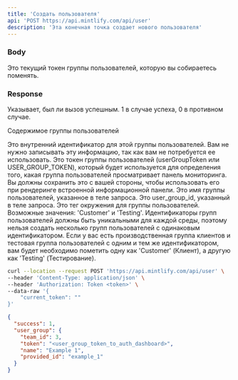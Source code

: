 ```yaml
---
title: 'Создать пользователя'
api: 'POST https://api.mintlify.com/api/user'
description: 'Эта конечная точка создает нового пользователя'
---
```


### Body

<ParamField body="current_token" type="string">
  Это текущий токен группы пользователей, которую вы собираетесь поменять.
</ParamField>

### Response

<ResponseField name="success" type="number">
  Указывает, был ли вызов успешным. 1 в случае успеха, 0 в противном случае.
</ResponseField>

<ResponseField name="user_group" type="object">

Содержимое группы пользователей

<Expandable title="Toggle object">

<ResponseField name="team_id" type="number">
  Это внутренний идентификатор для этой группы пользователей. Вам не нужно записывать эту информацию, так как вам не потребуется ее использовать.
</ResponseField>

<ResponseField name="token" type="string">
  Это токен группы пользователей (userGroupToken или USER_GROUP_TOKEN), который будет
   используется для определения того, какая группа пользователей просматривает панель мониторинга. Вы должны сохранить
   это с вашей стороны, чтобы использовать его при рендеринге встроенной информационной панели.
</ResponseField>

<ResponseField name="name" type="string">
  Это имя группы пользователей, указанное в теле запроса.
</ResponseField>

<ResponseField name="provided_id" type="string">
  Это user_group_id, указанный в теле запроса.
</ResponseField>

<ResponseField name="api_environment_tag" type="JSON or null">
  Это тег окружения для группы пользователей. Возможные значения: 'Customer' и 'Testing'. Идентификаторы групп пользователей должны быть уникальными для каждой среды, поэтому нельзя создать несколько групп пользователей с одинаковым идентификатором. Если у вас есть производственная группа клиентов и тестовая группа пользователей с одним и тем же идентификатором, вам будет необходимо пометить одну как 'Customer' (Клиент), а другую как 'Testing' (Тестирование).
</ResponseField>

</Expandable>

</ResponseField>

<RequestExample>

```bash Example Request
curl --location --request POST 'https://api.mintlify.com/api/user' \
--header 'Content-Type: application/json' \
--header 'Authorization: Token <token>' \
--data-raw '{
    "current_token": ""
}'
```

</RequestExample>

<ResponseExample>

```json Response
{
  "success": 1,
  "user_group": {
    "team_id": 3,
    "token": "<user_group_token_to_auth_dashboard>",
    "name": "Example 1",
    "provided_id": "example_1"
  }
}
```

</ResponseExample>
